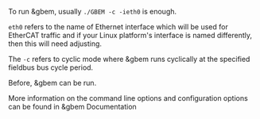
To run &gbem, usually `./GBEM -c -ieth0` is enough.

`eth0` refers to the name of Ethernet interface which will be used for EtherCAT traffic and if your Linux platform's interface is named differently, then this will need adjusting.

The `-c` refers to cyclic mode where &gbem runs cyclically at the specified fieldbus bus cycle period.

Before, &gbem can be run.

More information on the command line options and configuration options can be found in <Link to="/docs/gbem/overview"> &gbem Documentation</Link>